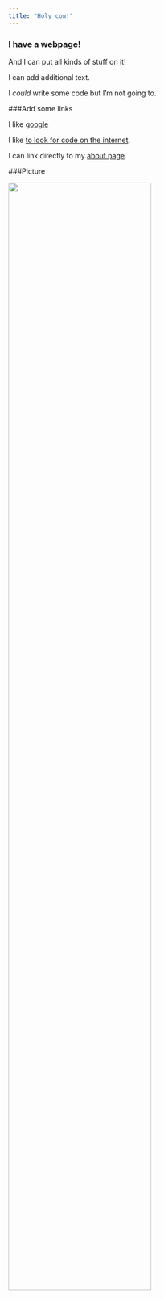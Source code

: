```yaml
---
title: "Holy cow!"
---
```


### I have a webpage!

And I can put all kinds of stuff on it!

I can add additional text.

I *could* write some code but I'm not going to. 


###Add some links

I like [google](https://www.google.com)

I like [to look for code on the internet](https://www.google.com).

I can link directly to my [about page](about.html).



###Picture

<img src="image/1.png" style="width:75%">

